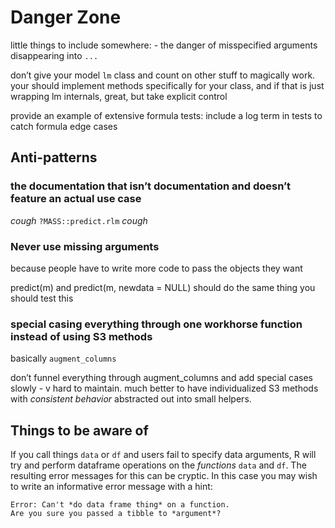 # Danger Zone

little things to include somewhere:
  - the danger of misspecified arguments disappearing into `...`
  
don't give your model `lm` class and count on other stuff to magically work. your should implement methods specifically for your class, and if that is just wrapping lm internals, great, but take explicit control

provide an example of extensive formula tests:
include a log term in tests to catch formula edge cases


## Anti-patterns

### the documentation that isn't documentation and doesn't feature an actual use case

*cough* `?MASS::predict.rlm` *cough*


### Never use missing arguments

because people have to write more code to pass the objects they want

predict(m) and predict(m, newdata = NULL) should do the same thing
you should test this


### special casing everything through one workhorse function instead of using S3 methods

basically `augment_columns`

don't funnel everything through augment_columns and add special cases slowly - v hard to maintain. much better to have individualized S3 methods with *consistent behavior* abstracted out into small helpers.

## Things to be aware of

If you call things `data` or `df` and users fail to specify data arguments, R will try and perform dataframe operations on the *functions* `data` and `df`. The resulting error messages for this can be cryptic. In this case you may wish to write an informative error message with a hint:

```
Error: Can't *do data frame thing* on a function.
Are you sure you passed a tibble to *argument*?
```
